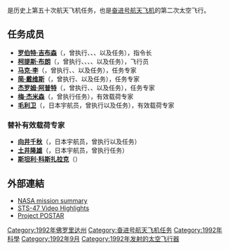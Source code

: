 {{noteTA
|G1=Aero
}}
{{Infobox spaceflight
| operator           = [[美国国家航空航天局|美国国家航空航天局]]
| name               = {{lang|en|STS-47}}
| insignia           = Sts-47-patch.png
| spacecraft         = [[奮進號太空梭|奋进号]]
| crew_size          = 7
| launch_site        = 佛罗里达州[[肯尼迪航天中心|肯尼迪航天中心]]<br />{{lang|en|LC 39B}}
| launch_date        = 1992年9月12日<br />10:23:00 {{lang|en|EST}}
| landing_date       = 1992年9月20日<br />8:53:24 {{lang|en|EST}}
| launch_mass        = 
| landing_mass       = {{convert|99450|kg}}
| payload_mass       = {{convert|12485|kg}}
| mission_duration   = 7天22小时30分钟23秒
| orbit_apoapsis     = 310千米
| orbit_periapsis    = 297千米
| apsis              = 地
| orbit_reference    = [[地心轨道|地心轨道]]
| orbit_regime       = [[近地轨道|近地轨道]]
| orbit_inclination  = 57.0°
| orbit_period       = 90.6分钟
| distance_travelled = 5,265,523千米

| crew_photo         = STS-47 in-flight crew portrait.jpg
| crew_photo_caption = 后排左起：布朗、阿普特、吉布森、杰米森<br />前排左起：戴维斯、李、毛利
| next_mission       = [[File:Sts-52-patch.png|25px]] {{lang|en|[[STS-52|STS-52]]}}
| programme          = [[美國太空梭計劃|美國太空梭計劃]]
| previous_mission   = [[File:Sts-46-patch.png|25px]] {{lang|en|[[STS-46|STS-46]]}}|
|}}

'''{{lang|en|STS-47}}'''是历史上第五十次航天飞机任务，也是[[奮進號太空梭|奋进号航天飞机]]的第二次太空飞行。

== 任务成员 ==
* '''[[罗伯特·吉布森|罗伯特·吉布森]]'''（{{lang|en|Robert L. Gibson}}，曾执行{{lang|en|[[STS-41-B|STS-41-B]]}}、{{lang|en|[[STS-61-C|STS-61-C]]}}、{{lang|en|[[STS-27|STS-27]]}}、{{lang|en|STS-47}}以及{{lang|en|[[STS-71|STS-71]]}}任务），指令长
* '''[[柯提斯·布朗|柯提斯·布朗]]'''（{{lang|en|Curtis Brown}}，曾执行{{lang|en|STS-47}}、{{lang|en|[[STS-66|STS-66]]}}、{{lang|en|[[STS-77|STS-77]]}}、{{lang|en|[[STS-85|STS-85]]}}、{{lang|en|[[STS-95|STS-95]]}}以及{{lang|en|[[STS-103|STS-103]]}}任务），飞行员
* '''[[马克·李|马克·李]]'''（{{lang|en|Mark C. Lee}}，曾执行{{lang|en|[[STS-30|STS-30]]}}、{{lang|en|STS-47}}、{{lang|en|[[STS-64|STS-64]]}}以及{{lang|en|[[STS-82|STS-82]]}}任务），任务专家
* '''[[简·戴维斯|简·戴维斯]]'''（{{lang|en|Jan Davis}}，曾执行{{lang|en|STS-47}}、{{lang|en|[[STS-60|STS-60]]}}以及{{lang|en|[[STS-85|STS-85]]}}任务），任务专家
* '''[[杰罗姆·阿普特|杰罗姆·阿普特]]'''（{{lang|en|Jerome Apt}}，曾执行{{lang|en|[[STS-37|STS-37]]}}、{{lang|en|STS-47}}、{{lang|en|[[STS-59|STS-59]]}}以及{{lang|en|[[STS-79|STS-79]]}}任务），任务专家
* '''[[梅·杰米森|梅·杰米森]]'''（{{lang|en|Mae Jemison}}，曾执行{{lang|en|STS-47}}任务），有效载荷专家
* '''[[毛利卫|毛利卫]]'''（{{lang|en|Mamoru Mohri}}，日本宇航员，曾执行{{lang|en|STS-47}}以及{{lang|en|[[STS-99|STS-99]]}}任务），有效载荷专家

=== 替补有效载荷专家 ===
* '''[[向井千秋|向井千秋]]'''（{{lang|en|Chiaki Naito-Mukai}}，日本宇航员，曾执行{{lang|en|[[STS-65|STS-65]]}}以及{{lang|en|[[STS-95|STS-95]]}}任务）
* '''[[土井隆雄|土井隆雄]]'''（{{lang|en|Takao Doi}}，日本宇航员，曾执行{{lang|en|[[STS-87|STS-87]]}}任务）
* '''[[斯坦利·科斯扎拉克|斯坦利·科斯扎拉克]]'''（{{lang|en|Stanley L. Koszelak}}）

==外部連結==
* [http://science.ksc.nasa.gov/shuttle/missions/sts-47/mission-sts-47.html NASA mission summary]{{Wayback|url=http://science.ksc.nasa.gov/shuttle/missions/sts-47/mission-sts-47.html |date=20200809080447 }}
* [https://web.archive.org/web/20131020024153/http://www.nss.org/resources/library/shuttlevideos/shuttle50.htm STS-47 Video Highlights]
* [http://www.sossi.org/aero/postar.htm Project POSTAR]{{Wayback|url=http://www.sossi.org/aero/postar.htm |date=20190726161224 }}

{{奋进号航天飞机}}
{{美国航天飞机任务}}

[[Category:1992年佛罗里达州|Category:1992年佛罗里达州]]
[[Category:奋进号航天飞机任务|Category:奋进号航天飞机任务]]
[[Category:1992年科學|Category:1992年科學]]
[[Category:1992年9月|Category:1992年9月]]
[[Category:1992年发射的太空飞行器|Category:1992年发射的太空飞行器]]